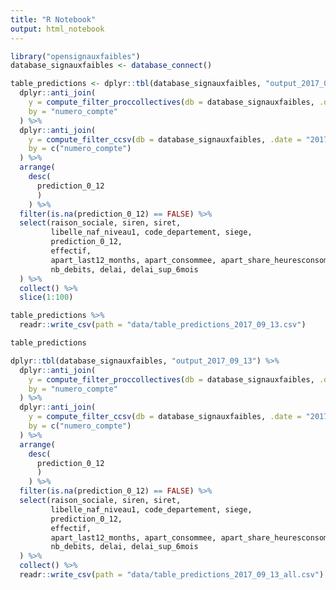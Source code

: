 ```yaml
---
title: "R Notebook"
output: html_notebook
---
```


```r
library("opensignauxfaibles")
database_signauxfaibles <- database_connect()
```

```r
table_predictions <- dplyr::tbl(database_signauxfaibles, "output_2017_09_13") %>% 
  dplyr::anti_join(
    y = compute_filter_proccollectives(db = database_signauxfaibles, .date = "2017-07-01"), 
    by = "numero_compte"
  ) %>% 
  dplyr::anti_join(
    y = compute_filter_ccsv(db = database_signauxfaibles, .date = "2017-07-01"), 
    by = c("numero_compte") 
  ) %>% 
  arrange(
    desc(
      prediction_0_12
      )
    ) %>% 
  filter(is.na(prediction_0_12) == FALSE) %>% 
  select(raison_sociale, siren, siret, 
         libelle_naf_niveau1, code_departement, siege, 
         prediction_0_12, 
         effectif, 
         apart_last12_months, apart_consommee, apart_share_heuresconsommees, 
         nb_debits, delai, delai_sup_6mois
  ) %>%
  collect() %>%
  slice(1:100) 
```

```r
table_predictions %>% 
  readr::write_csv(path = "data/table_predictions_2017_09_13.csv")
```

```r
table_predictions
```

```r
dplyr::tbl(database_signauxfaibles, "output_2017_09_13") %>% 
  dplyr::anti_join(
    y = compute_filter_proccollectives(db = database_signauxfaibles, .date = "2017-07-01"), 
    by = "numero_compte"
  ) %>% 
  dplyr::anti_join(
    y = compute_filter_ccsv(db = database_signauxfaibles, .date = "2017-07-01"), 
    by = c("numero_compte") 
  ) %>% 
  arrange(
    desc(
      prediction_0_12
      )
    ) %>% 
  filter(is.na(prediction_0_12) == FALSE) %>% 
  select(raison_sociale, siren, siret, 
         libelle_naf_niveau1, code_departement, siege, 
         prediction_0_12, 
         effectif, 
         apart_last12_months, apart_consommee, apart_share_heuresconsommees, 
         nb_debits, delai, delai_sup_6mois
  ) %>%
  collect() %>%
  readr::write_csv(path = "data/table_predictions_2017_09_13_all.csv")
```


